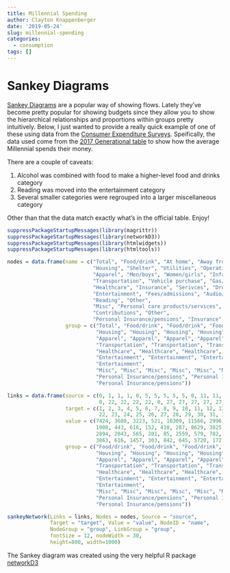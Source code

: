 ```yaml
---
title: Millennial Spending
author: Clayton Knappenberger
date: '2019-05-24'
slug: millennial-spending
categories:
  - consumption
tags: []
---
```


# Sankey Diagrams
[Sankey Diagrams](https://en.wikipedia.org/wiki/Sankey_diagram) are a popular way of showing flows. Lately they've become pretty popular for showing budgets since they allow you to show the hierarchical relationships and proportions within groups pretty intuitively. Below, I just wanted to provide a really quick example of one of these using data from the [Consumer Expenditure Surveys](www.bls.gov/cex). Speifically, the data used come from the [2017 Generational table](https://www.bls.gov/cex/2017/combined/gener.pdf) to show how the average Millennial spends their money. 

There are a couple of caveats: 

1. Alcohol was combined with food to make a higher-level food and drinks category
2. Reading was moved into the entertainment category
3. Several smaller categories were regrouped into a larger miscellaneous category

Other than that the data match exactly what's in the official table. Enjoy!

```r
suppressPackageStartupMessages(library(magrittr))
suppressPackageStartupMessages(library(networkD3))
suppressPackageStartupMessages(library(htmlwidgets))
suppressPackageStartupMessages(library(htmltools))
```

```r
nodes = data.frame(name = c("Total", "Food/drink", "At home", "Away from home", "Alcohol", 
                            "Housing", "Shelter", "Utilities", "Operations", "Supplies", "Furnishings", 
                            "Apparel", "Men/boys", "Women/girls", "Infants", "Footwear", "Other", 
                            "Transportation", "Vehicle purchase", "Gas/fuels", "Public transit", "Other", 
                            "Healthcare", "Insurance", "Serivces", "Drugs", "Supplies", 
                            "Entertainment", "Fees/admissions", "Audio/visual equipment/services", "Pets/toys/hobbies",
                            "Reading", "Other",
                            "Misc", "Personal care products/services", "Education", "Tobacco/smoking products",
                            "Contributions", "Other", 
                            "Personal Insurance/pensions", "Insurance", "Social Security/pensions"), 
                   group = c("Total", "Food/drink", "Food/drink", "Food/drink", "Food/drink", 
                             "Housing", "Housing", "Housing", "Housing", "Housing", "Housing",
                             "Apparel", "Apparel", "Apparel", "Apparel", "Apparel", "Apparel", 
                             "Transportation", "Transportation", "Transportation", "Transportation", "Transportation", 
                             "Healthcare", "Healthcare", "Healthcare", "Healthcare", "Healthcare", 
                             "Entertainment", "Entertainment", "Entertainment", "Entertainment", "Entertainment",
                             "Entertainment", 
                             "Misc", "Misc", "Misc", "Misc", "Misc", "Misc", 
                             "Personal Insurance/pensions", "Personal Insurance/pensions", 
                             "Personal Insurance/pensions"))

links = data.frame(source = c(0, 1, 1, 1, 0, 5, 5, 5, 5, 5, 0, 11, 11, 11, 11, 11, 0, 17, 17, 17, 17, 
                              0, 22, 22, 22, 22, 0, 27, 27, 27, 27, 27, 0, 33, 33, 33, 33, 33, 0, 39, 39), 
                   target = c(1, 2, 3, 4, 5, 6, 7, 8, 9, 10, 11, 12, 13, 14, 15, 16, 17, 18, 19, 20, 21, 
                              22, 23, 24, 25, 26, 27, 28, 29, 30, 31, 32, 33, 34, 35, 36, 37, 38, 39, 40, 41), 
                   value = c(7424, 3680, 3223, 521, 18309, 11566, 2996, 1523, 495, 1729,
                             1908, 443, 616, 152, 410, 287, 8629, 3825, 1919, 610, 2275, 
                             2894, 2043, 565, 201, 85, 2559, 579, 782, 629, 63, 506, 
                             3863, 616, 1457, 303, 842, 645, 5720, 172, 5548), 
                   group = c("Food/drink", "Food/drink", "Food/drink", "Food/drink", 
                             "Housing", "Housing", "Housing", "Housing", "Housing", "Housing",
                             "Apparel", "Apparel", "Apparel", "Apparel", "Apparel", "Apparel", 
                             "Transportation", "Transportation", "Transportation", "Transportation", "Transportation", 
                             "Healthcare", "Healthcare", "Healthcare", "Healthcare", "Healthcare", 
                             "Entertainment", "Entertainment", "Entertainment", "Entertainment", "Entertainment",
                             "Entertainment", 
                             "Misc", "Misc", "Misc", "Misc", "Misc", "Misc", 
                             "Personal Insurance/pensions", "Personal Insurance/pensions", 
                             "Personal Insurance/pensions"))

sankeyNetwork(Links = links, Nodes = nodes, Source = "source",
              Target = "target", Value = "value", NodeID = "name",
              NodeGroup = "group", LinkGroup = "group",
              fontSize = 12, nodeWidth = 30, 
              height=800, width=1000)
```

The Sankey diagram was created using the very helpful R package [networkD3](https://christophergandrud.github.io/networkD3/)